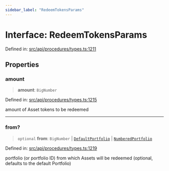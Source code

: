 ```yaml
---
sidebar_label: "RedeemTokensParams"
---
```


# Interface: RedeemTokensParams

Defined in: [src/api/procedures/types.ts:1211](https://github.com/PolymeshAssociation/polymesh-sdk/blob/bee6a2fe7a8ce5db42a6982e793782182cde2153/src/api/procedures/types.ts#L1211)

## Properties

### amount

> **amount**: `BigNumber`

Defined in: [src/api/procedures/types.ts:1215](https://github.com/PolymeshAssociation/polymesh-sdk/blob/bee6a2fe7a8ce5db42a6982e793782182cde2153/src/api/procedures/types.ts#L1215)

amount of Asset tokens to be redeemed

***

### from?

> `optional` **from**: `BigNumber` \| [`DefaultPortfolio`](../../../entities/DefaultPortfolio/classes/DefaultPortfolio.mdx) \| [`NumberedPortfolio`](../../../entities/NumberedPortfolio/classes/NumberedPortfolio.mdx)

Defined in: [src/api/procedures/types.ts:1219](https://github.com/PolymeshAssociation/polymesh-sdk/blob/bee6a2fe7a8ce5db42a6982e793782182cde2153/src/api/procedures/types.ts#L1219)

portfolio (or portfolio ID) from which Assets will be redeemed (optional, defaults to the default Portfolio)
